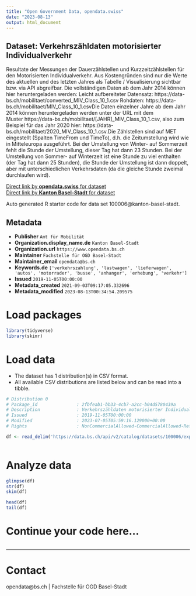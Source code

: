 ```yaml
---
title: "Open Government Data, opendata.swiss"
date: "2023-08-13"
output: html_document
---
```


## Dataset: Verkehrszähldaten motorisierter Individualverkehr

Resultate der Messungen der Dauerzählstellen und Kurzzeitzählstellen für den Motorisierten Individualverkehr. Aus Kostengründen sind nur die Werte des aktuellen und des letzten Jahres als Tabelle / Visualisierung sichtbar bzw. via API abgreifbar. Die vollständigen Daten ab dem Jahr 2014 können hier heruntergeladen werden: Leicht aufbereiteter Datensatz: https://data-bs.ch/mobilitaet/converted_MIV_Class_10_1.csv Rohdaten: https://data-bs.ch/mobilitaet/MIV_Class_10_1.csvDie Daten einzelner Jahre ab dem Jahr 2014 können heruntergeladen werden unter der URL mit dem Muster https://data-bs.ch/mobilitaet/[JAHR]_MIV_Class_10_1.csv, also zum Beispiel für das Jahr 2020 hier: https://data-bs.ch/mobilitaet/2020_MIV_Class_10_1.csv.Die Zählstellen sind auf MET eingestellt (Spalten TimeFrom und TimeTo), d.h. die Zeitumstellung wird wie in Mitteleuropa ausgeführt. Bei der Umstellung von Winter- auf Sommerzeit fehlt die Stunde der Umstellung, dieser Tag hat dann 23 Stunden. Bei der Umstellung von Sommer- auf Winterzeit ist eine Stunde zu viel enthalten (der Tag hat dann 25 Stunden), die Stunde der Umstellung ist dann doppelt, aber mit unterschiedlichen Verkehrsdaten (da die gleiche Stunde zweimal durchlaufen wird).

[Direct link by **opendata.swiss** for dataset](https://opendata.swiss/de/dataset/verkehrszahldaten-motorisierter-individualverkehr)<br>
[Direct link by **Kanton Basel-Stadt** for dataset](https://data.bs.ch/explore/dataset/100006/)

Auto generated R starter code for data set 100006@kanton-basel-stadt.

## Metadata

- **Publisher** `Amt für Mobilität`
- **Organization.display_name.de** `Kanton Basel-Stadt`
- **Organization.url** `https://www.opendata.bs.ch`
- **Maintainer** `Fachstelle für OGD Basel-Stadt`
- **Maintainer_email** `opendata@bs.ch`
- **Keywords.de** `['verkehrszahlung', 'lastwagen', 'lieferwagen', 'autos', 'motorrader', 'busse', 'anhanger', 'erhebung', 'verkehr']`
- **Issued** `2019-11-05T00:00:00`
- **Metadata_created** `2021-09-03T09:17:05.332696`
- **Metadata_modified** `2023-08-13T00:34:54.209575`


# Load packages

```r

library(tidyverse)
library(skimr)

```

# Load data

-   The dataset has 1 distribution(s) in CSV format.
-   All available CSV distributions are listed below and can be read into a tibble.

```r

# Distribution 0
# Package_id               : 2fbfeab1-bb33-4cb7-a2cc-b04d5780439a
# Description              : Verkehrszähldaten motorisierter Individualverkehr (csv)
# Issued                   : 2019-11-05T00:00:00
# Modified                 : 2023-07-05T05:59:16.129000+00:00
# Rights                   : NonCommercialAllowed-CommercialAllowed-ReferenceNotRequired

df <- read_delim('https://data.bs.ch/api/v2/catalog/datasets/100006/exports/csv')



```

# Analyze data

```r

glimpse(df)
str(df)
skim(df)

head(df)
tail(df)

```

# Continue your code here...

```r

```

------------------------------------------------------------------------

# Contact

opendata@bs.ch | Fachstelle für OGD Basel-Stadt
